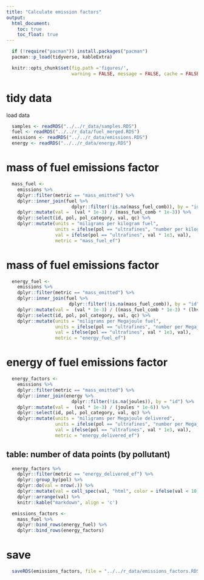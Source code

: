 ```yaml
---
title: "Calculate emission factors"
output:
  html_document:
    toc: true
    toc_float: true
---
```


```r
  if (!require("pacman")) install.packages("pacman")
  pacman::p_load(tidyverse, kableExtra)
```

```r
  knitr::opts_chunk$set(fig.path ='figures/',
                        warning = FALSE, message = FALSE, cache = FALSE)
```

# tidy data

load data

```r
  samples <- readRDS("../../r_data/samples.RDS")
  fuel <- readRDS("../../r_data/fuel_merged.RDS")
  emissions <- readRDS("../../r_data/emissions.RDS")
  energy <- readRDS("../../r_data/energy.RDS")
```

# mass of fuel emissions factor

```r
  mass_fuel <- 
    emissions %>%
    dplyr::filter(metric == "mass_emitted") %>%
    dplyr::inner_join(fuel %>%
                        dplyr::filter(!is.na(mass_fuel_comb)), by = "id") %>%
    dplyr::mutate(val =  (val * 1e-3) / (mass_fuel_comb * 1e-3)) %>%
    dplyr::select(id, pol, pol_category, val, qc) %>%
    dplyr::mutate(units = "miligrams per kilogram fuel",
                  units = ifelse(pol == "ultrafines", "number per kilogram fuel", units),
                  val = ifelse(pol == "ultrafines", val * 1e3, val),
                  metric = "mass_fuel_ef")
```

# mass of fuel emissions factor

```r
  energy_fuel <- 
    emissions %>%
    dplyr::filter(metric == "mass_emitted") %>%
    dplyr::inner_join(fuel %>%
                       dplyr::filter(!is.na(mass_fuel_comb)), by = "id") %>%
    dplyr::mutate(val =  (val * 1e-3) / ((mass_fuel_comb * 1e-3) * (lhv * 1e-3))) %>%
    dplyr::select(id, pol, pol_category, val, qc) %>%
    dplyr::mutate(units = "miligrams per Megajoule fuel",
                  units = ifelse(pol == "ultrafines", "number per Megajoule fuel", units),
                  val = ifelse(pol == "ultrafines", val * 1e3, val),
                  metric = "energy_fuel_ef")
```

# energy of fuel emissions factor

```r
  energy_factors <-
    emissions %>%
    dplyr::filter(metric == "mass_emitted") %>%
    dplyr::inner_join(energy %>%
                        dplyr::filter(!is.na(joules)), by = "id") %>%
    dplyr::mutate(val =  (val * 1e-3) / (joules * 1e-6)) %>% 
    dplyr::select(id, pol, pol_category, val, qc) %>%
    dplyr::mutate(units = "miligrams per Megajoule delivered",
                  units = ifelse(pol == "ultrafines", "number per Megajoule delivered", units),
                  val = ifelse(pol == "ultrafines", val * 1e3, val),
                  metric = "energy_delivered_ef")
```

## table: number of data points (by pollutant)

```r
  energy_factors %>%
    dplyr::filter(metric == "energy_delivered_ef") %>%
    dplyr::group_by(pol) %>%
    dplyr::do(val = nrow(.)) %>%
    dplyr::mutate(val = cell_spec(val, "html", color = ifelse(val < 10, "red", "blue"))) %>%
    dplyr::arrange(val) %>%
    knitr::kable("markdown", align = 'c')
```

```r
  emissions_factors <-
    mass_fuel %>%
    dplyr::bind_rows(energy_fuel) %>%
    dplyr::bind_rows(energy_factors)
```

# save

```r
  saveRDS(emissions_factors, file = "../../r_data/emissions_factors.RDS")
```

